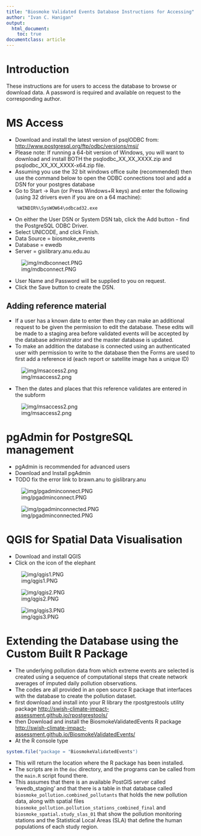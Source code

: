 ```yaml
---
title: "Biosmoke Validated Events Database Instructions for Accessing"
author: "Ivan C. Hanigan"
output:
  html_document:
    toc: true
documentclass: article    
---
```


# Introduction 

These instructions are for users to access the database to browse or download data.
A password is required and available on request to the corresponding author.

# MS Access

- Download and install the latest version of psqlODBC from: [http://www.postgresql.org/ftp/odbc/versions/msi/](http://www.postgresql.org/ftp/odbc/versions/msi/)
- Please note: If running a 64-bit version of Windows, you will want to download and install BOTH the psqlodbc_XX_XX_XXXX.zip and psqlodbc_XX_XX_XXXX-x64.zip file. 
- Assuming you use the 32 bit windows office suite (recommended) then use the command below to open the ODBC connections tool and add a DSN for your postgres database
- Go to Start -> Run (or Press Windows+R keys) and enter  the following (using 32 drivers even if you are on a 64 machine):

```
    %WINDIR%\SysWOW64\odbcad32.exe
```

- On either the User DSN or System DSN tab, click the Add button - find the PostgreSQL ODBC Driver.
- Select UNICODE, and click Finish.
- Data Source = biosmoke_events
- Database = ewedb
- Server = gislibrary.anu.edu.au

![img/mdbconnect.PNG](img/mdbconnect.PNG)

- User Name and Password will be supplied to you on request.
- Click the Save button to create the DSN.

## Adding reference material

- If a user has a known date to enter then they can make an additional request to be given the permission to edit the database.  These edits will be made to a staging area before validated events will be accepted by the database administrator and the master database is updated.
- To make an addition the database is connected using an authenticated user with permission to write to the database then the Forms are used to first add a reference id (each report or satellite image has a unique ID)

![img/msaccess2.png](img/msaccess2.png)

- Then the dates and places that this reference validates are entered in the subform

![img/msaccess2.png](img/msaccess3.png)

# pgAdmin for PostgreSQL management

- pgAdmin is recommended for advanced users
- Download and Install pgAdmin
- TODO fix the error link to brawn.anu to gislibrary.anu

![img/pgadminconnect.PNG](img/pgadminconnect.PNG)

![img/pgadminconnected.PNG](img/pgadminconnected.PNG)

# QGIS for Spatial Data Visualisation

- Download and install QGIS
- Click on the icon of the elephant

![img/qgis1.PNG](img/qgis1.PNG)

![img/qgis2.PNG](img/qgis2.PNG)

![img/qgis3.PNG](img/qgis3.PNG)

# Extending the Database using the Custom Built R Package

- The underlying pollution data from which extreme events are selected is created using a sequence of computational steps that create network averages of imputed daily pollution observations.
- The codes are all provided in an open source R package that interfaces with the database to create the pollution dataset.
- first download and install into your R library the rpostgrestools utility package [http://swish-climate-impact-assessment.github.io/rpostgrestools/](http://swish-climate-impact-assessment.github.com/rpostgrestools/)
- then Download and install the BiosmokeValidatedEvents R package [http://swish-climate-impact-assessment.github.io/BiosmokeValidatedEvents/](http://swish-climate-impact-assessment.github.com/BiosmokeValidatedEvents/)
- At the R console type

```r
system.file("package = "BiosmokeValidatedEvents")
``` 

- This will return the location where the R package has been installed.  
- The scripts are in the `doc` directory, and the programs can be called from the `main.R` script found there.
- This assumes that there is an available PostGIS server called 'ewedb_staging' and that there is a table in that database called `biosmoke_pollution.combined_pollutants` that holds the new pollution data, along with spatial files `biosmoke_pollution.pollution_stations_combined_final` and `biosmoke_spatial.study_slas_01` that show the pollution monitoring stations and the Statistical Local Areas (SLA) that define the human populations of each study region.
